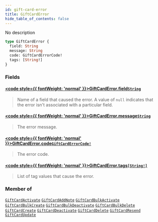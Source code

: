 ```yaml
---
id: gift-card-error
title: GiftCardError
hide_table_of_contents: false
---
```








No description

```graphql
type GiftCardError {
  field: String
  message: String
  code: GiftCardErrorCode!
  tags: [String!]
}
```


### Fields

#### [<code style={{ fontWeight: 'normal' }}>GiftCardError.<b>field</b></code>](#)<Bullet />[`String`](../../../developer/api-reference/scalars/string) <Badge class="secondary" text="scalar"/>
> Name of a field that caused the error. A value of `null` indicates that the error isn't associated with a particular field.
> 

#### [<code style={{ fontWeight: 'normal' }}>GiftCardError.<b>message</b></code>](#)<Bullet />[`String`](../../../developer/api-reference/scalars/string) <Badge class="secondary" text="scalar"/>
> The error message.
> 

#### [<code style={{ fontWeight: 'normal' }}>GiftCardError.<b>code</b></code>](#)<Bullet />[`GiftCardErrorCode!`](../../../developer/api-reference/enums/gift-card-error-code) <Badge class="secondary" text="non-null"/> <Badge class="secondary" text="enum"/>
> The error code.
> 

#### [<code style={{ fontWeight: 'normal' }}>GiftCardError.<b>tags</b></code>](#)<Bullet />[`[String!]`](../../../developer/api-reference/scalars/string) <Badge class="secondary" text="list"/> <Badge class="secondary" text="scalar"/>
> List of tag values that cause the error.
> 



### Member of

[`GiftCardActivate`](../../../developer/api-reference/objects/gift-card-activate)  <Badge class="secondary" text="object"/><Bullet />[`GiftCardAddNote`](../../../developer/api-reference/objects/gift-card-add-note)  <Badge class="secondary" text="object"/><Bullet />[`GiftCardBulkActivate`](../../../developer/api-reference/objects/gift-card-bulk-activate)  <Badge class="secondary" text="object"/><Bullet />[`GiftCardBulkCreate`](../../../developer/api-reference/objects/gift-card-bulk-create)  <Badge class="secondary" text="object"/><Bullet />[`GiftCardBulkDeactivate`](../../../developer/api-reference/objects/gift-card-bulk-deactivate)  <Badge class="secondary" text="object"/><Bullet />[`GiftCardBulkDelete`](../../../developer/api-reference/objects/gift-card-bulk-delete)  <Badge class="secondary" text="object"/><Bullet />[`GiftCardCreate`](../../../developer/api-reference/objects/gift-card-create)  <Badge class="secondary" text="object"/><Bullet />[`GiftCardDeactivate`](../../../developer/api-reference/objects/gift-card-deactivate)  <Badge class="secondary" text="object"/><Bullet />[`GiftCardDelete`](../../../developer/api-reference/objects/gift-card-delete)  <Badge class="secondary" text="object"/><Bullet />[`GiftCardResend`](../../../developer/api-reference/objects/gift-card-resend)  <Badge class="secondary" text="object"/><Bullet />[`GiftCardUpdate`](../../../developer/api-reference/objects/gift-card-update)  <Badge class="secondary" text="object"/>



